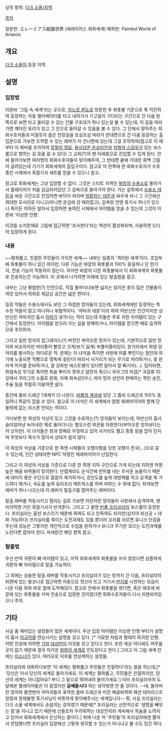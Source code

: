 상위 항목: [[다크 소울/지역]]

[[목차]]

일본판: エレーミアス絵画世界 (에레미어스 회화세계)
해외판: Painted World of Ariamis

== 개요 ==
[[다크 소울]]의 등장 지역.

== 설명 ==
=== 입장법 ===
이른바 '그림 속 세계'라는 곳으로, [[아노르 론도]]로 방문한 후 화톳불 기준으로 쭉 직진하여 등장하는 자동 엘리베이터를 타고 내려가서 가고일이 기다리는 구간으로 간 다음 왼쪽으로 보면 타고 올라갈 수 있는 건물 구조대가 하나 있는걸 볼 수 있는데, 이 길을 따라가면 꺠어진 유리가 있고 그 안으로 들어갈 수 있음을 볼 수 있다. 그 안에서 맞아주는 회화수호자들과 미칠듯이 좁은 천장길을 조심조심 따라가 반대편으로 간 다음 등장하는 출입문으로 가보면 조작할 수 있는 레버가 저 건너편에 있는데 그걸 조작하여(참고로 이 때 부터 이 레버를 조작하여 [[암월의 영묘]], [[용사냥꾼 온슈타인]]과 [[처형자 스모우]]가 있는 보스룸으로 향하는 길 등을 갈 수 있다) 그 교회(?)의 맨 아래층으로 진입할 수 있게 된다. 안에 들어가보면 여러명의 회화수호자들이 맞이해주며, 그 반대편 끝에 거대한 흑백 그림이 걸려있는데 거기가 회화세계의 출입구이다. 참고로 이 왼쪽에 한 회화수호자가 수호중인 시체에서 흑철기사 세트를 얻을 수 있으니 참고.

참고로 회화세계는 그냥 입장할 수 없다. 그것은 스타트 지역인 [[북방의 수용소]]로 돌아가서 플레이어가 처음 감금되어있던 그 감옥으로 돌아가야 한다. 가는 길목에서 [[수용소 데몬]]과 싸운 구간으로 진입하면 바닥이 꺼지며 [[방황하는 데몬]]과 싸우게 되니 그 구간에선 최대한 모서리로 다니고(아니면 온김에 걍 때려잡고), 감옥방 안엔 흑기사 하나가 있으니 죽이든 피하든 알아서 입장하면 놓여진 시체에서 아이템을 얻을 수 있는데 그것이 이른바 '이상한 인형'.

이것을 소지한채로 그림에 접근하면 '조사한다'라는 액션이 활성화되며, 사용하면 드디어 입장하게 된다.

=== 내용 ===
~~평화롭고, 친절한 주민들이 가득한 세계~~
내부는 일종의 '격리된 세계'이다. 초입부에 화톳불이 하나 있긴 하지만, 다른 기능은 바깥의 화톳불과 100% 동일하나 단 한가지, 전송 기능이 작동하지 않는다. 하지만 바깥의 다른 화톳불에서 이 회화세계의 화톳불로 전송하는건 가능하다. 이 곳에서 나가려면 아래에 있는 탈출법을 참고.

내부는 그냥 평범한(?) 던전으로, 직접 돌아다녀보면 넓지는 않지만 층이 많은 건물들이 여럿 있어서 의외로 체감상 공간은 넓은 편이다.

등장 적들은 수용소에서도 보던 그 허접한 망자들이 있는데, 회화세계에만 등장하는 특수한 적들이 많고 하나하나 위협적이다. '까마귀 데몬'이라 하여 하반신은 인간이지만 상반신은 까마귀인 흡사 [[하피]]가 생각나는 적이 있는데 이들은 주로 귀한 아이템이 있는 구간에서 등장한다. 아이템을 얻으러 가는 길을 방해하거나, 아이템을 얻으면 떼로 습격하므로 주의하자.

그리고 일반 망자의 업그레이드(?) 버전인 부어오른 망자가 있는데, 기본적으로 일반 망자와 비슷하지만 머리통이 빨갛고 크게(보기 싫게) 부풀어올라있다. 원거리에서 화염 덩어리를 발사하는 까다로운 적. 문제는 이 녀석을 죽이면 사방에 피를 뿌린다는 점인데 여기에 노출되면 직빵으로 맹독에 걸린다! 따라서 사거리가 되는 무기로 처리하거나, 꽃 핀 자색 이끼를 준비하거나, 잘 강화한 에스트병이 있다면 알아서 잘 뻐기자(...). 팁이라면, 화염속성 무기로 죽이면 독을 뿌리지 못하고 얌전히 죽으니 쿠라그의 마검[* 곡검류 10강에서 쿠라그의 소울로 분화, 자체 화속성]이나, 여자 망자 상인이 판매하는 목탄 송진, 주술 등을 적절히 이용하면 쉽다.

중간에 좀비 드래곤 1개체가 더 나온다. [[비룡의 계곡]]에 있던 그 좀비 드래곤과 100% 동일하니 똑같이 잡을 수 있다. 참고로 이 녀석은 이 세계에서 암령 제레마이어와 함께 단 둘밖에 없는 리스폰 안되는 적이다.

가다보면 한 여성의 석상이 있고 그것을 수호하는(?) 망자들이 보이는데, 하반신이 흡사 슬라임마냥 녹아내린 체로 돌아다니는 혐오스런 외관을 자랑한다(부어오른 망자보다는야 낫지만). 이 녀석들은 창과 방패로 무장하고 있어 사거리도 쩔고 종종 창을 잡아 던지며 무엇보다 쪽수가 많아서 상대가 쉽지 않다.

이 여성의 석상을 기준으로 한 쪽엔 시체들이 꼬챙이형을 당한 꼬챙이 천국(...)으로 갈 수 있는데, 인간 상태라면 NPC 악령인 제레마이어가 난입한다.

그리고 이 여성의 석상을 기준으로 다른 한 쪽엔 지하 구간으로 가게 되는데 지하엔 악명높은 해골 바퀴들이 맞이한다. 만렙캐라도 순식간에 반피를 내는 무서운 놈들이기 때문에 데미지 좋은 수단으로 깔끔히 제거하거나, 강인도를 높여 대방패를 끼고 공격을 쭉 가드하다 패거나, 속도를 높여 요리조리 매트릭스를 하며 피하는 수 밖에 없다. 뒤져보면 레버가 하나 나오는데 이 레버가 탈출구를 열어주는 레버이다.

탈출 레버를 작동시키고 열리는 길로 가보면 이런저런 망자들이 사방에서 습격하며, 맨 마지막엔 거인 흑철기사가 반겨준다. 그리고 그 끝엔 [[반룡 프리실라]]의 보스룸이 등장한다. 프리실라는 옵션 보스이기 때문에 죽여도 되고 안죽여도 되지만(심지어 비선공 + 대화 가능하다) 프리실라를 죽이는 도전과제도 있을 뿐더러 꼬리를 자르면 유니크 단검을 주는데 성능은 그렇지만 개인적으로 수집을 원하거나 유니크 무기만 모으는 도전과제를 노린다면 잡아야 한다. 자세한건 해당 항목 참고.

=== 탈출법 ===
우선 만약 귀환의 뼈 아이템이 있고, 아직 회화세계의 화톳불을 쓰지 않았다면 심플하게 귀환의 뼈 아이템으로 탈출 가능하다.

그 외에는 상술한 탈출 레버를 작동시키고 프리실라가 있는 방까지 간 다음, 프리실라의 뒤편에 있는 발코니로 접근하면 자동으로 컷신이 뜨고 거기서 [[번지]]를 시전하는 모습이 나온 다음 회화 바로 앞에 도착해있다. 참고로 안에서 화톳불을 썼다면, 혹은 애초에 바깥에 있는 화톳불을 거쳐 전송으로 입장한 것이였다면 회화수호자들이 다시 리젠되어있으니 주의.

== 기타 ==
사실 좀 재미있는 설정들이 많은 세계이다. 우선 입장 아이템인 이상한 인형 부터가 설명이 흡사 [[피규어]]를 연상시키는 설명을 갖고 있다. [* 기묘한 차림과 형태의 희귀한 인형. 어떤 전설에 의하면 [[히키코모리|기피]] [[오타쿠|대상]]만이 이것을 갖고 있다고 한다. 또한 세상 어디에도 머무를 곳이 없기 때문에 결국 차가운 [[2D|회화의 세계]]로 인도된다고 한다.] 그리고 이 그림 세계 안에는 [[반룡 프리실라|미소녀]]가 있다. 여러모로 덕후를 연상케하는 설정들.

프리실라와 대화하다보면 '이 세계는 평화롭고 주민들은 친절하다'라는 말을 하는데,[* '당신은 어서 당신의 세계로 돌아가세요. 이 세계는 평화롭고, 주민들은 친절하지만, 당신의 세계는 아니잖아요? 부디 그 밑으로 뛰어내려 돌아가세요.'] 이미 프리실라까지 도달해본 플레이어들은 다 알겠지만 '''글쎄올시다''' 하는 생각밖엔 안 들 것이다. --네, 돌아버린 망자와 돌연변이 까마귀들과 포악한 좀비 드래곤과 미친 해골바퀴와 패션 테러리스트 암령과 정체불명 흑기사님이 따뜻하게 맞이해주시는 세계입니다-- 뭐, 사실 프리실라는 다크 소울 세계에서도 손꼽히는 강자였기 때문에[* 프리실라는 선천적으로 '생명을 빼앗는 힘'을 지니고 있기 때문에 신들조차 두려워하는 대상인지라 계속해서 목숨을 노려지고 있어서 회화세계에서 은신하는 중이다.] 위에 나온 저 '주민들'이 프리실라에겐 쫄아서 안덤볐다면 프리실라 입장에선 그렇게 생각할 수 있는거 아니냐고 볼 수도 있긴 하다.
